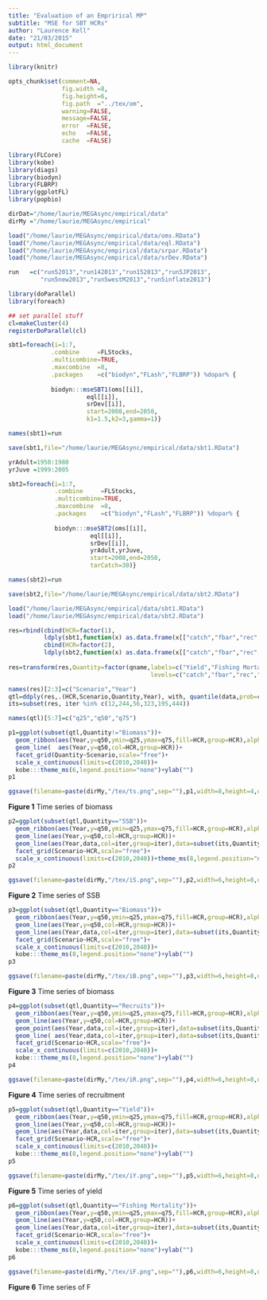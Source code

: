 ```yaml
---
title: "Evaluation of an Emprirical MP"
subtitle: "MSE for SBT HCRs"
author: "Laurence Kell"
date: "21/03/2015"
output: html_document
---
```

  
```r
library(knitr)

opts_chunk$set(comment=NA, 
               fig.width =8, 
               fig.height=6,
               fig.path  ="../tex/om",
               warning=FALSE, 
               message=FALSE, 
               error  =FALSE, 
               echo   =FALSE,
               cache  =FALSE)
```

```r
library(FLCore)
library(kobe)
library(diags)
library(biodyn)
library(FLBRP)
library(ggplotFL)
library(popbio)

dirDat="/home/laurie/MEGAsync/empirical/data"
dirMy ="/home/laurie/MEGAsync/empirical"

load("/home/laurie/MEGAsync/empirical/data/oms.RData")
load("/home/laurie/MEGAsync/empirical/data/eql.RData")
load("/home/laurie/MEGAsync/empirical/data/srpar.RData")
load("/home/laurie/MEGAsync/empirical/data/srDev.RData")

run   =c("run52013","run142013","run152013","run5JP2013",
         "run5new2013","run5westM2013","run5inflate2013")
```

```r
library(doParallel)
library(foreach)

## set parallel stuff
cl=makeCluster(4)
registerDoParallel(cl)
```

```r
sbt1=foreach(i=1:7, 
            .combine     =FLStocks,
            .multicombine=TRUE,
            .maxcombine  =8,
            .packages    =c("biodyn","FLash","FLBRP")) %dopar% {
       
            biodyn:::mseSBT1(oms[[i]],
                      eql[[i]],
                      srDev[[i]],
                      start=2008,end=2050,
                      k1=1.5,k2=3,gamma=1)}

names(sbt1)=run

save(sbt1,file="/home/laurie/MEGAsync/empirical/data/sbt1.RData")
```

```r
yrAdult=1950:1980
yrJuve =1999:2005

sbt2=foreach(i=1:7, 
             .combine     =FLStocks,
             .multicombine=TRUE,
             .maxcombine  =8,
             .packages    =c("biodyn","FLash","FLBRP")) %dopar% {
               
             biodyn:::mseSBT2(oms[[i]],
                       eql[[i]],
                       srDev[[i]],
                       yrAdult,yrJuve,
                       start=2008,end=2050,
                       tarCatch=30)}

names(sbt2)=run

save(sbt2,file="/home/laurie/MEGAsync/empirical/data/sbt2.RData")
```


```r
load("/home/laurie/MEGAsync/empirical/data/sbt1.RData")
load("/home/laurie/MEGAsync/empirical/data/sbt2.RData")

res=rbind(cbind(HCR=factor(1),
          ldply(sbt1,function(x) as.data.frame(x[["catch","fbar","rec","ssb","stock"]],drop=T))),
          cbind(HCR=factor(2),
          ldply(sbt2,function(x) as.data.frame(x[["catch","fbar","rec","ssb","stock"]],drop=T))))
          
res=transform(res,Quantity=factor(qname,labels=c("Yield","Fishing Mortality","Recruits","SSB","Biomass"),
                                        levels=c("catch","fbar","rec","stock","ssb")))

names(res)[2:3]=c("Scenario","Year")
qtl=ddply(res,.(HCR,Scenario,Quantity,Year), with, quantile(data,prob=c(.25,.5,.75)))
its=subset(res, iter %in% c(12,244,56,323,195,444))

names(qtl)[5:7]=c("q25","q50","q75")
```

```r
p1=ggplot(subset(qtl,Quantity!="Biomass"))+
  geom_ribbon(aes(Year,y=q50,ymin=q25,ymax=q75,fill=HCR,group=HCR),alpha=.4)+
  geom_line(  aes(Year,y=q50,col=HCR,group=HCR))+
  facet_grid(Quantity~Scenario,scale="free")+
  scale_x_continuous(limits=c(2010,2040))+
  kobe:::theme_ms(6,legend.position="none")+ylab("")
p1

ggsave(filename=paste(dirMy,"/tex/ts.png",sep=""),p1,width=8,height=4,units="in")
```

**Figure 1** Time series of biomass

```r
p2=ggplot(subset(qtl,Quantity=="SSB"))+
  geom_ribbon(aes(Year,y=q50,ymin=q25,ymax=q75,fill=HCR,group=HCR),alpha=.4)+
  geom_line(aes(Year,y=q50,col=HCR,group=HCR))+
  geom_line(aes(Year,data,col=iter,group=iter),data=subset(its,Quantity=="SSB"))+  
  facet_grid(Scenario~HCR,scale="free")+
  scale_x_continuous(limits=c(2010,2040))+theme_ms(8,legend.position="none")+ylab("")
p2

ggsave(filename=paste(dirMy,"/tex/iS.png",sep=""),p2,width=6,height=8,units="in")
```

**Figure 2** Time series of SSB


```r
p3=ggplot(subset(qtl,Quantity=="Biomass"))+
  geom_ribbon(aes(Year,y=q50,ymin=q25,ymax=q75,fill=HCR,group=HCR),alpha=.4)+
  geom_line(aes(Year,y=q50,col=HCR,group=HCR))+
  geom_line(aes(Year,data,col=iter,group=iter),data=subset(its,Quantity=="Biomass"))+  
  facet_grid(Scenario~HCR,scale="free")+
  scale_x_continuous(limits=c(2010,2040))+
  kobe:::theme_ms(8,legend.position="none")+ylab("")
p3

ggsave(filename=paste(dirMy,"/tex/iB.png",sep=""),p3,width=6,height=8,units="in")
```

**Figure 3** Time series of biomass


```r
p4=ggplot(subset(qtl,Quantity=="Recruits"))+
  geom_ribbon(aes(Year,y=q50,ymin=q25,ymax=q75,fill=HCR,group=HCR),alpha=.4)+
  geom_line(aes(Year,y=q50,col=HCR,group=HCR))+
  geom_point(aes(Year,data,col=iter,group=iter),data=subset(its,Quantity=="Recruits"),size=1.0)+  
  geom_line( aes(Year,data,col=iter,group=iter),data=subset(its,Quantity=="Recruits"),size=.1)+  
  facet_grid(Scenario~HCR,scale="free")+
  scale_x_continuous(limits=c(2010,2040))+
  kobe:::theme_ms(8,legend.position="none")+ylab("")
p4

ggsave(filename=paste(dirMy,"/tex/iR.png",sep=""),p4,width=6,height=8,units="in")
```

**Figure 4** Time series of recruitment


```r
p5=ggplot(subset(qtl,Quantity=="Yield"))+
  geom_ribbon(aes(Year,y=q50,ymin=q25,ymax=q75,fill=HCR,group=HCR),alpha=.4)+
  geom_line(aes(Year,y=q50,col=HCR,group=HCR))+
  geom_line(aes(Year,data,col=iter,group=iter),data=subset(its,Quantity=="Yield"))+  
  facet_grid(Scenario~HCR,scale="free")+
  scale_x_continuous(limits=c(2010,2040))+
  kobe:::theme_ms(8,legend.position="none")+ylab("")
p5

ggsave(filename=paste(dirMy,"/tex/iY.png",sep=""),p5,width=6,height=8,units="in")
```

**Figure 5** Time series of yield

```r
p6=ggplot(subset(qtl,Quantity=="Fishing Mortality"))+
  geom_ribbon(aes(Year,y=q50,ymin=q25,ymax=q75,fill=HCR,group=HCR),alpha=.4)+
  geom_line(aes(Year,y=q50,col=HCR,group=HCR))+
  geom_line(aes(Year,data,col=iter,group=iter),data=subset(its,Quantity=="Fishing Mortality"))+  
  facet_grid(Scenario~HCR,scale="free")+
  scale_x_continuous(limits=c(2010,2040))+
  kobe:::theme_ms(8,legend.position="none")+ylab("")
p6

ggsave(filename=paste(dirMy,"/tex/iF.png",sep=""),p6,width=6,height=8,units="in")
```

**Figure 6** Time series of F
